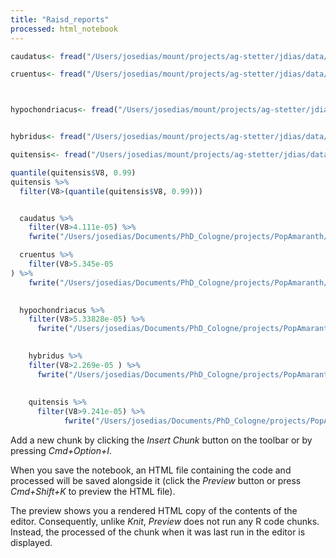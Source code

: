 ```yaml
---
title: "Raisd_reports"
processed: html_notebook
---
```



```r

caudatus<- fread("/Users/josedias/mount/projects/ag-stetter/jdias/data/raisd/caudatus/RAiSD_Report_caudatus")

cruentus<- fread("/Users/josedias/mount/projects/ag-stetter/jdias/data/raisd/cruentus/RAiSD_Report_cruentus")



hypochondriacus<- fread("/Users/josedias/mount/projects/ag-stetter/jdias/data/raisd/hypochondriacus/RAiSD_Report_hypochondriacus")


hybridus<- fread("/Users/josedias/mount/projects/ag-stetter/jdias/data/raisd/hybridus/RAiSD_Report_hybridus")

quitensis<- fread("/Users/josedias/mount/projects/ag-stetter/jdias/data/raisd/quitensis/RAiSD_Report_quitensis")

quantile(quitensis$V8, 0.99)
quitensis %>%
  filter(V8>(quantile(quitensis$V8, 0.99)))


  caudatus %>%
    filter(V8>4.111e-05) %>%
    fwrite("/Users/josedias/Documents/PhD_Cologne/projects/PopAmaranth/data/processed/caudatus_sweeps", sep ='\t')

  cruentus %>%
    filter(V8>5.345e-05 
) %>%
    fwrite("/Users/josedias/Documents/PhD_Cologne/projects/PopAmaranth/data/processed/cruentus_sweeps", sep ='\t')
  

  hypochondriacus %>%
    filter(V8>5.33828e-05) %>%
      fwrite("/Users/josedias/Documents/PhD_Cologne/projects/PopAmaranth/data/processed/hypochondriacus_sweeps", sep ='\t')

  
    hybridus %>%
    filter(V8>2.269e-05 ) %>%
      fwrite("/Users/josedias/Documents/PhD_Cologne/projects/PopAmaranth/data/processed/hybridus_sweeps", sep ='\t')
    
    
    quitensis %>%
      filter(V8>9.241e-05) %>%
            fwrite("/Users/josedias/Documents/PhD_Cologne/projects/PopAmaranth/data/processed/quitensis_sweeps", sep ='\t')

```


Add a new chunk by clicking the *Insert Chunk* button on the toolbar or by pressing *Cmd+Option+I*.

When you save the notebook, an HTML file containing the code and processed will be saved alongside it (click the *Preview* button or press *Cmd+Shift+K* to preview the HTML file). 

The preview shows you a rendered HTML copy of the contents of the editor. Consequently, unlike *Knit*, *Preview* does not run any R code chunks. Instead, the processed of the chunk when it was last run in the editor is displayed.

